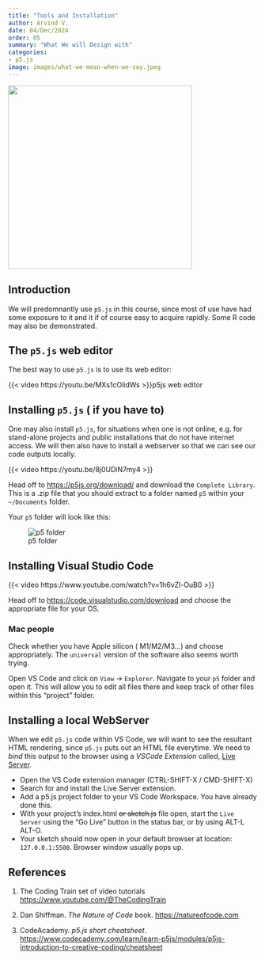 ```yaml
---
title: "Tools and Installation"
author: Arvind V.
date: 04/Dec/2024
order: 05
summary: "What We will Design with"
categories:
- p5.js
image: images/what-we-mean-when-we-say.jpeg
---
```


![](featured.jpg){fig-align="center" width="371"}

## Introduction

We will predomnantly use `p5.js` in this course, since most of use have had some exposure to it and it if of course easy to acquire rapidly. Some R code may also be demonstrated. 

## The `p5.js` web editor

The best way to use `p5.js` is to use its web editor:

{{< video https://youtu.be/MXs1cOlidWs >}}<a>p5js web editor</a>

## Installing `p5.js` ( if you have to)

One may also install `p5.js`, for situations when one is not online, e.g. for stand-alone projects and public installations that do not have internet access. We will then also have to install a webserver so that we can see our code outputs locally.

{{< video https://youtu.be/8j0UDiN7my4 >}}

Head off to <https://p5js.org/download/> and download the `Complete Library`. This is a .zip file that you should extract to a folder named `p5` within your `~/Documents` folder.

Your `p5` folder will look like this:

![p5 folder](../../../../../materials/images/p5js_installation.png){#fig-p5js-installation}

## Installing Visual Studio Code

{{< video https://www.youtube.com/watch?v=1h6vZl-OuB0 >}}

Head off to <https://code.visualstudio.com/download> and choose the appropriate file for your OS. 

::: callout-note
### Mac people

Check whether you have Apple silicon ( M1/M2/M3...) and choose appropriately. The `universal` version of the software also seems worth trying. 
:::

Open VS Code and click on `View` -> `Explorer`. Navigate to your `p5` folder and open it. This will allow you to edit all files there and keep track of other files within this "project" folder. 

## Installing a local WebServer

When we edit `p5.js` code within VS Code, we will want to see the resultant HTML rendering, since `p5.js` puts out an HTML file everytime. We need to *bind* this output to the browser using a *VSCode Extension* called, [Live Server](https://github.com/processing/p5.js/wiki/Local-server).

  - Open the VS Code extension manager (CTRL-SHIFT-X / CMD-SHIFT-X)
 - Search for and install the Live Server extension.\
 - Add a p5.js project folder to your VS Code Workspace. You have already done this.
 - With your project's index.html ~~or sketch.js~~ file open, start the `Live Server` using the "Go Live" button in the status bar, or by using ALT-L ALT-O.
 - Your sketch should now open in your default browser at location: `127.0.0.1:5500`. Browser window usually pops up.


## References

1. The Coding Train set of video tutorials <u><https://www.youtube.com/@TheCodingTrain></u>

1. Dan Shiffman. *The Nature of Code* book. <u><https://natureofcode.com></u>

1. CodeAcademy. *p5.js short cheatsheet*. <https://www.codecademy.com/learn/learn-p5js/modules/p5js-introduction-to-creative-coding/cheatsheet>



